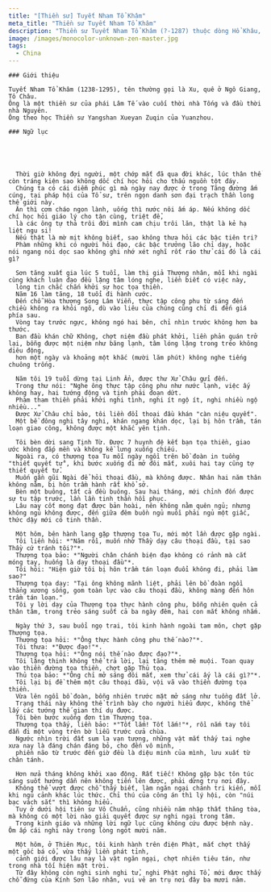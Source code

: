 ```yaml
---
title: "[Thiền sư] Tuyết Nham Tổ Khâm"
meta_title: "Thiền sư Tuyết Nham Tổ Khâm"
description: "Thiền sư Tuyết Nham Tổ Khâm (?-1287) thuộc dòng Hổ Khâu, phái Dương Kỳ, đời thứ 19 Tông Lâm Tế - Trung Quốc, là đệ tử nối pháp của Thiền sư Vô Chuẩn Sư Phạm"
image: /images/monocolor-unknown-zen-master.jpg
tags:
  - China
---
```


<div className="grid xl:grid-cols-8 lg:grid-cols-8 md:grid-cols-2 sm:grid-cols-2 xs:grid-cols-1 gap-8 bg-body dark:bg-darkmode-body">

  <div className="lg:col-span-3 md:col-span-1">

    ### Giới thiệu

    Tuyết Nham Tổ Khâm (1238-1295), tên thường gọi là Xu, quê ở Ngô Giang, Tô Châu.
    Ông là một thiền sư của phái Lâm Tế vào cuối thời nhà Tống và đầu thời nhà Nguyên.
    Ông theo học Thiền sư Yangshan Xueyan Zuqin của Yuanzhou.

  </div>

  <div className="lg:col-span-5 md:col-span-1">

    ### Ngữ lục





      Thời giờ không đợi người, một chớp mắt đã qua đời khác, lúc thân thể còn tráng kiện sao không dốc chí học hỏi cho thấu nguồn tột đáy.
      Chúng ta có cái diễm phúc gì mà ngày nay được ở trong Tăng đường ấm cúng, tại pháp hội của Tổ sư, trên ngọn danh sơn đại trạch thần long thế giới này.
      Ăn thì cơm cháo ngon lành, uống thì nước nôi ấm áp. Nếu không dốc chí học hỏi giáo lý cho tận cùng, triệt để,
      là các ông tự thả trôi đời mình cam chịu trôi lăn, thật là kẻ hạ liệt ngu si!
      Nếu thật là mờ mịt không biết, sao không thưa hỏi các bậc tiên tri?
      Phàm những khi có người hỏi đạo, các bậc trưởng lão chỉ dạy, hoặc nói ngang nói dọc sao không ghi nhớ xét nghĩ rốt ráo thử cái đó là cái gì?

      Sơn tăng xuất gia lúc 5 tuổi, làm thị giả Thượng nhân, mỗi khi ngài cùng khách luận đạo đều lặng tâm lóng nghe, liền biết có việc này,
      lòng tin chắc chắn khởi sự học tọa thiền.
      Năm 16 làm tăng, 18 tuổi đi hành cước.
      Đến chỗ Hòa thượng Song Lâm Viễn, thực tập công phu từ sáng đến chiều không ra khỏi ngõ, dù vào liêu của chúng cũng chỉ đi đến giá phía sau.
      Vòng tay trước ngực, không ngó hai bên, chỉ nhìn trước không hơn ba thước.
      Ban đầu khán chữ Không, chợt niệm đầu phát khởi, liền phản quán trở lại, bỗng được một niệm như băng lạnh, tâm lóng lặng trong trẻo không diêu động,
      hơn một ngày và khoảng một khắc (mười lăm phút) không nghe tiếng chuông trống.

      Năm tôi 19 tuổi dừng tại Linh Ẩn, được thư Xử Châu gửi đến.
      Trong thư nói: "Nghe ông thực tập công phu như nước lạnh, việc ấy không hay, hai tướng động và tịnh phải đoạn dứt.
      Phàm tham thiền phải khởi nghi tình, nghi ít ngộ ít, nghi nhiều ngộ nhiều..."
      Được Xử Châu chỉ bảo, tôi liền đổi thoại đầu khán "càn niệu quyết".
      Một bề đông nghi tây nghi, khán ngang khán dọc, lại bị hôn trầm, tán loạn giao công, không được một khắc yên tịnh.

      Tôi bèn dời sang Tịnh Từ. Được 7 huynh đệ kết bạn tọa thiền, giao ước không đắp mền và không kề lưng xuống chiếu.
      Ngoài ra, có thượng tọa Tu mỗi ngày ngồi trên bồ đoàn in tuồng "thiết quyết tử", khi bước xuống đi mở đôi mắt, xuôi hai tay cũng tợ thiết quyết tử.
      Muốn gần gũi Ngài để hỏi thoại đầu, mà không được. Nhân hai năm thân không nằm, bị hôn trầm hành rất khổ sở.
      Bèn một buông, tất cả đều buông. Sau hai tháng, mới chỉnh đốn được sự tu tập trước, lần lần tinh thần hồi phục.
      Lâu nay cốt mong đạt được bản hoài, nên không nằm quên ngủ; nhưng không ngủ không được, đến giữa đêm buồn ngủ muồi phải ngủ một giấc, thức dậy mới có tinh thần.

      Một hôm, bên hành lang gặp thượng tọa Tu, mới một lần được gặp ngài.
      Tôi liền hỏi: *"Năm rồi, muốn nhờ Thầy dạy câu thoại đầu, tại sao Thầy cứ tránh tôi?"*.
      Thượng tọa bảo: *"Người chân chánh biện đạo không có rảnh mà cắt móng tay, huống là dạy thoại đầu"*.
      Tôi hỏi: "Hiện giờ tôi bị hôn trầm tán loạn đuổi không đi, phải làm sao?"
      Thượng tọa dạy: "Tại ông không mãnh liệt, phải lên bồ đoàn ngồi thẳng xương sống, gom toàn lực vào câu thoại đầu, không màng đến hôn trầm tán loạn."
      Tôi y lời dạy của Thượng tọa thực hành công phu, bỗng nhiên quên cả thân tâm, trong trẻo sáng suốt cả ba ngày đêm, hai con mắt không nhắm.

      Ngày thứ 3, sau buổi ngọ trai, tôi kinh hành ngoài tam môn, chợt gặp Thượng tọa.
      Thượng tọa hỏi: *"Ông thực hành công phu thế nào?"*.
      Tôi thưa: *"Được đạo!"*.
      Thượng tọa hỏi: *"Ông nói thế nào được đạo?"*.
      Tôi lặng thinh không thể trả lời, lại tăng thêm mê muội. Toan quay vào thiền đường tọa thiền, chợt gặp Thủ tọa.
      Thủ tọa bảo: *"Ông chỉ mở sáng đôi mắt, xem thử cái ấy là cái gì?"*.
      Tôi lại bị đề thêm một câu thoại đầu, vội vã vào thiền đường tọa thiền.
      Vừa lên ngồi bồ đoàn, bỗng nhiên trước mặt mở sáng như tuồng đất lở.
      Trạng thái này không thể trình bày cho người hiểu được, không thể lấy các tướng thế gian thí dụ được.
      Tôi bèn bước xuống đơn tìm Thượng tọa.
      Thượng tọa thấy, liền bảo: *"Tốt lắm! Tốt lắm!"*, rồi nắm tay tôi dẫn đi một vòng trên bờ liễu trước cửa chùa.
      Ngước nhìn trời đất sum la vạn tượng, những vật mắt thấy tai nghe xưa nay là đáng chán đáng bỏ, cho đến vô minh,
      phiền não từ trước đến giờ đều là diệu minh của mình, lưu xuất từ chân tánh.

      Hơn nửa tháng không khởi xao động. Rất tiếc! Không gặp bậc tôn túc sáng suốt hướng dẫn nên không tiến lên được, phải dừng trụ nơi đây.
      Không thể vượt được chỗ thấy biết, làm ngăn ngại chánh tri kiến, mỗi khi ngủ cảnh khác lúc thức. Chỉ thú của công án thì lý hội, còn "núi bạc vách sắt" thì không hiểu.
      Tuy ở dưới hội tiên sư Vô Chuẩn, cũng nhiều năm nhập thất thăng tòa, mà không có một lời nào giải quyết được sự nghi ngại trong tâm.
      Trong kinh giáo và những lời ngữ lục cũng không cứu được bệnh này. Ôm ấp cái nghi này trong lòng ngót mười năm.

      Một hôm, ở Thiên Mục, tôi kinh hành trên điện Phật, mắt chợt thấy một gốc bá cổ, vừa thấy liền phát tỉnh,
      cảnh giới được lâu nay là vật ngăn ngại, chợt nhiên tiêu tán, như trong nhà tối hiện mặt trời.
      Từ đây không còn nghi sinh nghi tử, nghi Phật nghi Tổ, mới được thấy chỗ đứng của Kính Sơn lão nhân, vui vẻ an trụ nơi đây ba mươi năm.

  </div>

</div>

